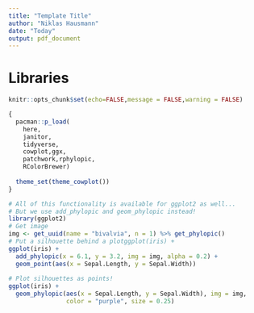 ```yaml
---
title: "Template Title"
author: "Niklas Hausmann"
date: "Today"
output: pdf_document
---
```


# Libraries 
```r
knitr::opts_chunk$set(echo=FALSE,message = FALSE,warning = FALSE)

{
  pacman::p_load(
    here,
    janitor,
    tidyverse,
    cowplot,ggx,
    patchwork,rphylopic,
    RColorBrewer) 
  
  theme_set(theme_cowplot())
}
```


```r

# All of this functionality is available for ggplot2 as well...
# But we use add_phylopic and geom_phylopic instead!
library(ggplot2)
# Get image
img <- get_uuid(name = "bivalvia", n = 1) %>% get_phylopic()
# Put a silhouette behind a plotggplot(iris) +
ggplot(iris) +
  add_phylopic(x = 6.1, y = 3.2, img = img, alpha = 0.2) +
  geom_point(aes(x = Sepal.Length, y = Sepal.Width))
  
# Plot silhouettes as points!
ggplot(iris) + 
  geom_phylopic(aes(x = Sepal.Length, y = Sepal.Width), img = img,
                color = "purple", size = 0.25)



```

